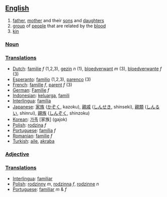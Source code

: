 ==[[English]]==

# [[father]], [[mother]] and their [[son]]s and [[daughter]]s
# [[group]] of [[people]] that are related by the [[blood]]
# [[kin]]

===[[Noun]]===

===[[Translation]]s===
*[[Dutch]]: [[familie]] ''f'' (1,2,3), [[gezin]] ''n'' (1), [[bloedverwant]] ''m'' (3), [[bloedverwante]] ''f'' (3)
*[[Esperanto]]: [[familio]] (1,2,3), [[parenco]] (3)
*[[French]]: [[famille]] ''f'', [[parent]] ''f'' (3)
*[[German]]: [[Familie]] ''f''
*[[Indonesian]]: [[keluarga]], [[famili]]
*[[Interlingua]]: [[familia]]
*[[Japanese]]: [[家族]] ([[かぞく]], kazoku), [[親戚]] ([[しんせき]], shinseki), [[親類]] ([[しんるい]], shinrui), [[親族]] ([[しんぞく]], shinzoku)
*[[Korean]]: [[가족]] [家族] (gajok)
*[[Polish]]: [[rodzina]] ''f''
*[[Portuguese]]: [[família]] ''f''
*[[Romanian]]: [[familie]] ''f''
*[[Turkish]]: [[aile]], [[akraba]]

===[[Adjective]]===

===[[Translation]]s===
*[[Interlingua]]: [[familiar]]
*[[Polish]]: [[rodzinny]] ''m'', [[rodzinny|rodzinna]] ''f'', [[rodzinny|rodzinne]] ''n''
*[[Portuguese]]: [[familiar]] ''m'' & ''f''